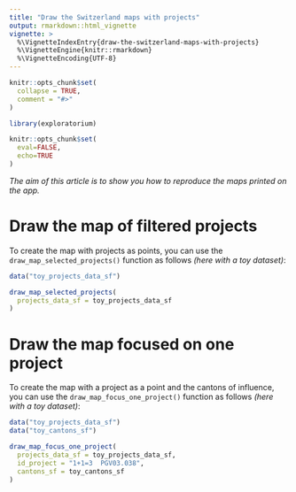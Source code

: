 ```yaml
---
title: "Draw the Switzerland maps with projects"
output: rmarkdown::html_vignette
vignette: >
  %\VignetteIndexEntry{draw-the-switzerland-maps-with-projects}
  %\VignetteEngine{knitr::rmarkdown}
  %\VignetteEncoding{UTF-8}
---
```


```r
knitr::opts_chunk$set(
  collapse = TRUE,
  comment = "#>"
)
```

```r
library(exploratorium)
```

<!-- WARNING - This vignette is generated by {fusen} from dev/flat_map.Rmd: do not edit by hand -->

```r
knitr::opts_chunk$set(
  eval=FALSE,
  echo=TRUE
)
```

*The aim of this article is to show you how to reproduce the maps printed on the app.*


# Draw the map of filtered projects

To create the map with projects as points, you can use the `draw_map_selected_projects()` function as follows *(here with a toy dataset)*:


  

```r
data("toy_projects_data_sf")

draw_map_selected_projects(
  projects_data_sf = toy_projects_data_sf
)
```

  

  

# Draw the map focused on one project

To create the map with a project as a point and the cantons of influence, you can use the `draw_map_focus_one_project()` function as follows *(here with a toy dataset)*:


  

```r
data("toy_projects_data_sf")
data("toy_cantons_sf")

draw_map_focus_one_project(
  projects_data_sf = toy_projects_data_sf,
  id_project = "1+1=3  PGV03.038", 
  cantons_sf = toy_cantons_sf
)
```

  

  


